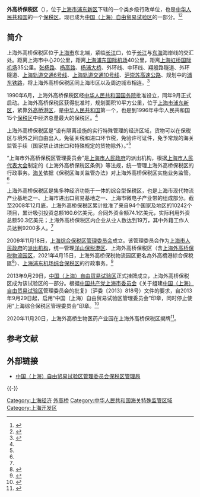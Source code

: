{{中国乡级行政区
|景观照片文件名 = Shanghai Free Trade Zone.jpg
|景观照片描述 = 
|汉语拼音 = 
|其他语言 = 
|其他语言名称 = 
|旧称 = 
|地名出处 = 
|位置图文件名 = 
|位置图描述 = 
|自定义图片= 
|建置时间 = 1990年6月
|领导职位 = 管委会主任
|领导名称 = 万大宁
|政府驻地 = 基隆路9号
|毗邻 = 
|总面积 = 10[[平方公里|平方公里]]
|总人口 = 
|总人口年份 = 
|户籍人口 = 
|户籍人口年份 = 
|常住人口 = 
|常住人口年份 = 
|人口密度 = 
|GDP = 
|GDP年份 = 
|邮政编码 = 200131
|电话区号 = 21
|官方网站 = http://www.china-shftz.gov.cn/ 
|网站名称 = 中国(上海)自由贸易试验区
|31/01/15/501/000}}

'''外高桥保税区'''（{{lang-en|Shanghai Waigaoqiao Free Trade Zone}}），位于[[上海市|上海市]][[浦东新区|浦东新区]]下辖的一个类乡级行政单位，也是[[中华人民共和国|中华人民共和国]]的一个[[保税区|保税区]]。现已成为[[上海自由貿易區|中国（上海）自由贸易试验区]]的一部分。<ref name="baoshui">{{Cite web |url=http://www.waigaoqiao.gov.cn/Sysadmin/WebviewPublic/item_page.aspx?parentId=2&id=3 |title=关于保税区，上海外高桥保税区，于2013-09-30查阅 |accessdate=2013-09-30 |archive-date=2013-09-30 |archive-url=https://archive.is/20130930054011/http://www.waigaoqiao.gov.cn/Sysadmin/WebviewPublic/item_page.aspx?parentId=2&id=3 |dead-url=no }}</ref><ref name="jjrb">{{Cite web |url=http://paper.ce.cn/jjrb/html/2011-05/23/content_152226.htm |title=种上“梧桐树” 引来“金凤凰”——海关特殊监管区域提高外贸经济集聚度纪实，经济日报，2011年5月23日 |accessdate=2013年9月30日 |archive-date=2013年10月2日 |archive-url=https://web.archive.org/web/20131002143218/http://paper.ce.cn/jjrb/html/2011-05/23/content_152226.htm |dead-url=no }}</ref>

== 简介 ==
上海外高桥保税区位于[[上海市|上海市]]东北端，紧临[[长江|长江]]口，位于[[长江|长江]]与[[东中国海|东海]]海岸线的交汇处。距离上海市中心20公里，距离[[上海浦东国际机场|上海浦东国际机场]]40公里，距离[[上海虹桥国际机场|上海虹桥国际机场]]35公里。[[张杨路|张杨路]]、[[杨高路|杨高路]]、[[杨浦大桥|杨浦大桥]]、外环线、中环线、翔殷路隧道、外环隧道、[[上海轨道交通6号线|上海轨道交通6号线]]、[[上海轨道交通10号线|上海轨道交通10号线]]、[[沪崇苏高速公路|沪崇苏高速公路]]、规划中的[[浦东铁路|浦东铁路]]，将上海外高桥保税区同上海市区以及周边城市相连。<ref>{{Cite web |url=http://www.waigaoqiao.gov.cn/Sysadmin/WebviewPublic/item_page.aspx?parentId=2&id=3 |title=地理位置，上海外高桥保税区，于2013-09-30查阅 |accessdate=2013-09-30 |archive-date=2013-09-30 |archive-url=https://archive.is/20130930054011/http://www.waigaoqiao.gov.cn/Sysadmin/WebviewPublic/item_page.aspx?parentId=2&id=3 |dead-url=no }}</ref>

1990年6月，上海外高桥保税区经[[中华人民共和国国务院|中华人民共和国国务院]]批准设立，同年9月正式启动。上海外高桥保税区获得批准时，规划面积10平方公里，位于[[上海市|上海市]][[浦东新区|浦东新区]]，紧靠[[外高桥港区|外高桥港区]]，是[[中华人民共和国|中华人民共和国]]第一个，也是到1996年中华人民共和国15个[[保税区|保税区]]中经济总量最大的保税区。<ref name="baoshui" />

上海外高桥保税区是“设有隔离设施的实行特殊管理的经济区域，货物可以在保税区与境外之间自由出入，免征关税和进口环节税，免验许可证件，免予常规的海关监管手续（国家禁止进出口和特殊规定的货物除外）。”<ref name="baoshui" />

“上海市外高桥保税区管理委员会”是[[上海市人民政府|上海市人民政府]]的派出机构，根据[[上海市人民代表大会|上海市人民代表大会]]制定的《上海外高桥保税区条例》等法规，统一管理上海外高桥保税区的行政事务。[[海关|海关]]依据《保税区海关监管办法》对上海外高桥保税区实施业务监管。<ref name="baoshui" />

上海外高桥保税区是集多种经济功能于一体的综合型保税区，也是上海市现代物流产业基地之一、上海市进出口贸易基地之一、上海市微电子产业带的组成部分。截至2008年12月底，上海外高桥保税区累计批准了来自94个国家及地区的10242个项目，累计吸引投资总额160.6亿美元，合同外资金额74.1亿美元，实际利用外资总额50.3亿美元；上海外高桥保税区内企业从业人数达到19万，其中外籍工作人员达到9200多人。<ref name="baoshui" />

2009年11月18日，[[上海综合保税区|上海综合保税区]][[管理委员会|管理委员会]]成立。该管理委员会作为[[上海市人民政府|上海市人民政府]]的[[派出机构|派出机构]]，统一管理[[洋山保税港区|洋山保税港区]]、上海外高桥保税区（含[[上海外高桥保税物流园区|上海外高桥保税物流园区]]，2021年4月15日，上海外高桥保税物流园区更名為外高橋港綜合保稅區<ref>{{cite news |title=《駐滬專電》上海外高橋港綜合保稅區正式揭牌 |url=https://invest.hket.com/article/2932602/%E3%80%8A%E9%A7%90%E6%BB%AC%E5%B0%88%E9%9B%BB%E3%80%8B%E4%B8%8A%E6%B5%B7%E5%A4%96%E9%AB%98%E6%A9%8B%E6%B8%AF%E7%B6%9C%E5%90%88%E4%BF%9D%E7%A8%85%E5%8D%80%E6%AD%A3%E5%BC%8F%E6%8F%AD%E7%89%8C |accessdate=2021-04-15 |archive-date=2021-04-15 |archive-url=https://web.archive.org/web/20210415145744/https://invest.hket.com/article/2932602/%E3%80%8A%E9%A7%90%E6%BB%AC%E5%B0%88%E9%9B%BB%E3%80%8B%E4%B8%8A%E6%B5%B7%E5%A4%96%E9%AB%98%E6%A9%8B%E6%B8%AF%E7%B6%9C%E5%90%88%E4%BF%9D%E7%A8%85%E5%8D%80%E6%AD%A3%E5%BC%8F%E6%8F%AD%E7%89%8C }}</ref>）、[[上海浦东机场综合保税区|上海浦东机场综合保税区]]的行政事务。<ref>{{Cite web |url=http://www.chinanews.com/cj/news/2009/11-19/1973194.shtml |title=上海综合保税区管理委员会成立，中国新闻网，2009年11月19日 |accessdate=2013年9月30日 |archive-date=2020年2月21日 |archive-url=https://web.archive.org/web/20200221073331/http://www.chinanews.com/cj/news/2009/11-19/1973194.shtml |dead-url=no }}</ref>

2013年9月29日，[[中国（上海）自由贸易试验区|中国（上海）自由贸易试验区]]正式挂牌成立，上海外高桥保税区成为该试验区的一部分。根据[[中国共产党上海市委员会|中国共产党上海市委员会]]《关于组建[[中国（上海）自由贸易试验区|中国（上海）自由贸易试验区]]管理委员会的批复》（沪委〔2013〕818号）文件的要求，自2013年9月29日起，启用“中国（上海）自由贸易试验区管理委员会”印章，同时停止使用“上海综合保税区管理委员会”印章。<ref>{{Cite web |url=http://www.waigaoqiao.gov.cn/Sysadmin/WebviewPublic/notice_info_list.aspx |title=更多公告，上海外高桥保税区，于2013-09-30查阅 |accessdate=2013-09-30 |archive-date=2013-09-30 |archive-url=https://archive.is/20130930053939/http://www.waigaoqiao.gov.cn/Sysadmin/WebviewPublic/notice_info_list.aspx |dead-url=no }}</ref>

2020年11月20日，上海外高桥生物医药产业园在上海外高桥保税区揭牌<ref>{{cite news |title=上海外高桥生物医药产业园揭牌，9大生物医药项目签约落地 |url=https://www.sohu.com/a/433414078_260616}}</ref>。

== 参考文献 ==
{{Reflist|2}}

== 外部链接 ==
* [https://web.archive.org/web/20190612112505/https://www.shftz.gov.cn/ 中国（上海）自由贸易试验区管理委员会保税区管理局]

{{-}}
{{浦东新区行政区划}}
{{上海市功能性区域}}
{{中国自由贸易试验区}}
{{上海张江国家自主创新示范区}}

[[Category:上海经济|Category:上海经济]]
[[Category:外高桥|]]
[[Category:中华人民共和国海关特殊监管区域|Category:中华人民共和国海关特殊监管区域]]
[[Category:上海开发区|Category:上海开发区]]